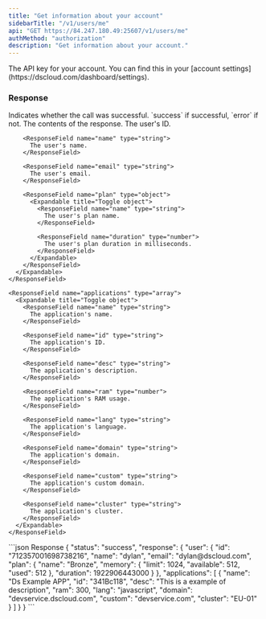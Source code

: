 ```yaml
---
title: "Get information about your account"
sidebarTitle: "/v1/users/me"
api: "GET https://84.247.180.49:25607/v1/users/me"
authMethod: "authorization"
description: "Get information about your account."
---
```


<ParamField header="Authorization" type="string" placeholder="API KEY" required>
  The API key for your account. You can find this in your [account settings](https://dscloud.com/dashboard/settings).
</ParamField>

### Response

<ResponseField name="status" type="string">
  Indicates whether the call was successful. `success` if successful, `error` if not.
</ResponseField>

<ResponseField name="response" type="object">
  The contents of the response.

  <Expandable title="Toggle object">
    <ResponseField name="user" type="object">
      <Expandable title="Toggle object">
        <ResponseField name="id" type="string">
          The user's ID.
        </ResponseField>

        <ResponseField name="name" type="string">
          The user's name.
        </ResponseField>

        <ResponseField name="email" type="string">
          The user's email.
        </ResponseField>

        <ResponseField name="plan" type="object">
          <Expandable title="Toggle object">
            <ResponseField name="name" type="string">
              The user's plan name.
            </ResponseField>

            <ResponseField name="duration" type="number">
              The user's plan duration in milliseconds.
            </ResponseField>
          </Expandable>
        </ResponseField>
      </Expandable>
    </ResponseField>

    <ResponseField name="applications" type="array">
      <Expandable title="Toggle object">
        <ResponseField name="name" type="string">
          The application's name.
        </ResponseField>

        <ResponseField name="id" type="string">
          The application's ID.
        </ResponseField>

        <ResponseField name="desc" type="string">
          The application's description.
        </ResponseField>

        <ResponseField name="ram" type="number">
          The application's RAM usage.
        </ResponseField>

        <ResponseField name="lang" type="string">
          The application's language.
        </ResponseField>

        <ResponseField name="domain" type="string">
          The application's domain.
        </ResponseField>

        <ResponseField name="custom" type="string">
          The application's custom domain.
        </ResponseField>

        <ResponseField name="cluster" type="string">
          The application's cluster.
        </ResponseField>
      </Expandable>
    </ResponseField>
  </Expandable>
</ResponseField>

<ResponseExample>
  ```json Response
  {
    "status": "success",
    "response": {
      "user": {
        "id": "712357001698738216",
        "name": "dylan",
        "email": "dylan@dscloud.com",
        "plan": {
          "name": "Bronze",
          "memory": {
            "limit": 1024,
            "available": 512,
            "used": 512
          },
          "duration": 1922906443000
        }
      },
      "applications": [
        {
          "name": "Ds Example APP",
          "id": "341Bc118",
          "desc": "This is a example of description",
          "ram": 300,
          "lang": "javascript",
          "domain": "devservice.dscloud.com",
          "custom": "devservice.com",
          "cluster": "EU-01"
        }
      ]
    }
  }
  ```
</ResponseExample>